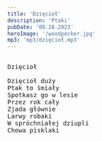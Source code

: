```yaml
---
title: 'Dzięcioł'
description: 'Ptaki'
pubDate: '09.28.2023'
heroImage: '/woodpecker.jpg'
mp3: 'mp3/dzięcioł.mp3'
---
```

<pre>
  
Dzięcioł

Dzięcioł duży
Ptak to śmiały
Spotkasz go w lesie
Przez rok cały
Zjada głównie 
Larwy robaki
W spróchniałej dziupli 
Chowa pisklaki
  
</pre>
